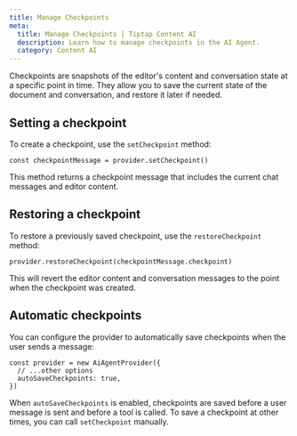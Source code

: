 ```yaml
---
title: Manage Checkpoints
meta:
  title: Manage Checkpoints | Tiptap Content AI
  description: Learn how to manage checkpoints in the AI Agent.
  category: Content AI
---
```


Checkpoints are snapshots of the editor's content and conversation state at a specific point in time. They allow you to save the current state of the document and conversation, and restore it later if needed.

## Setting a checkpoint

To create a checkpoint, use the `setCheckpoint` method:

```tsx
const checkpointMessage = provider.setCheckpoint()
```

This method returns a checkpoint message that includes the current chat messages and editor content.

## Restoring a checkpoint

To restore a previously saved checkpoint, use the `restoreCheckpoint` method:

```tsx
provider.restoreCheckpoint(checkpointMessage.checkpoint)
```

This will revert the editor content and conversation messages to the point when the checkpoint was created.

## Automatic checkpoints

You can configure the provider to automatically save checkpoints when the user sends a message:

```tsx
const provider = new AiAgentProvider({
  // ...other options
  autoSaveCheckpoints: true,
})
```

When `autoSaveCheckpoints` is enabled, checkpoints are saved before a user message is sent and before a tool is called. To save a checkpoint at other times, you can call `setCheckpoint` manually.
